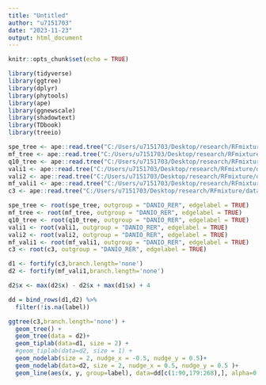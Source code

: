 ```yaml
---
title: "Untitled"
author: "u7151703"
date: "2023-11-23"
output: html_document
---
```


```r
knitr::opts_chunk$set(echo = TRUE)
```


```r
library(tidyverse)
library(ggtree)
library(dplyr)
library(phytools)
library(ape)
library(ggnewscale)
library(shadowtext)
library(TDbook)
library(treeio)
```

```r
spe_tree <- ape::read.tree("C:/Users/u7151703/Desktop/research/RFmixture/data/mammal/trees/aa_t90_unrooted.treefile")
mf_tree <- ape::read.tree("C:/Users/u7151703/Desktop/research/RFmixture/data/mammal/trees/ast_bic_unroot.treefile")
q10_tree <- ape::read.tree("C:/Users/u7151703/Desktop/research/RFmixture/data/mammal/trees/ast_q10_unroot.treefile")
vali1 <- ape::read.tree("C:/Users/u7151703/Desktop/research/RFmixture/data/mammal/trees/vali1.treefile")
vali2 <- ape::read.tree("C:/Users/u7151703/Desktop/research/RFmixture/data/mammal/trees/vali2.treefile")
mf_vali1 <- ape::read.tree("C:/Users/u7151703/Desktop/research/RFmixture/data/mammal/trees/vali_mf_gcf.cf.tree")
c3 <- ape::read.tree("C:/Users/u7151703/Desktop/research/RFmixture/data/mammal/trees/class3.treefile")
```


```r
spe_tree <- root(spe_tree, outgroup = "DANIO_RER", edgelabel = TRUE)
mf_tree <- root(mf_tree, outgroup = "DANIO_RER", edgelabel = TRUE)
q10_tree <- root(q10_tree, outgroup = "DANIO_RER", edgelabel = TRUE)
vali1 <- root(vali1, outgroup = "DANIO_RER", edgelabel = TRUE)
vali2 <- root(vali2, outgroup = "DANIO_RER", edgelabel = TRUE)
mf_vali1 <- root(mf_vali1, outgroup = "DANIO_RER", edgelabel = TRUE)
c3 <- root(c3, outgroup = "DANIO_RER", edgelabel = TRUE)
```


```r
d1 <- fortify(c3,branch.length='none')
d2 <- fortify(mf_vali1,branch.length='none')
```

```r
d2$x <- max(d2$x) - d2$x + max(d1$x) + 4

dd = bind_rows(d1,d2) %>% 
  filter(!is.na(label)) 

```


```r
ggtree(c3,branch.length='none') + 
  geom_tree() + 
  geom_tree(data = d2)+
  geom_tiplab(data=d1, size = 2) +
  #geom_tiplab(data=d2, size = 1) +
  geom_nodelab(size = 2, nudge_x = -0.5, nudge_y = 0.5)+
  geom_nodelab(data=d2, size = 2, nudge_x = 0.5, nudge_y = 0.5 )+
  geom_line(aes(x, y, group=label), data=dd[c(1:90,179:268),], alpha=0.3)
```











